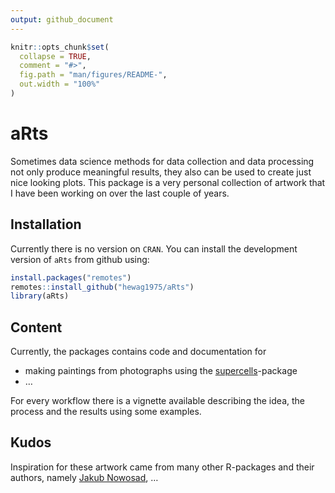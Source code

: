 ```yaml
---
output: github_document
---
```


<!-- README.md is generated from README.Rmd. Please edit that file -->

```r
knitr::opts_chunk$set(
  collapse = TRUE,
  comment = "#>",
  fig.path = "man/figures/README-",
  out.width = "100%"
)
```

# aRts

<!-- badges: start -->
<!-- badges: end -->

Sometimes data science methods for data collection and data processing not only 
produce meaningful results, they also can be used to create just nice looking 
plots. This package is a very personal collection of artwork that I have been 
working on over the last couple of years. 

## Installation

Currently there is no version on `CRAN`. You can install the development version 
of `aRts` from github using:

```r
install.packages("remotes")
remotes::install_github("hewag1975/aRts")
library(aRts)
```


## Content

Currently, the packages contains code and documentation for 

* making paintings from photographs using the [supercells](https://github.com/Nowosad/supercells/)-package
* ...

For every workflow there is a vignette available describing the idea, the process and the results using some examples.


## Kudos

Inspiration for these artwork came from many other R-packages and their authors, namely [Jakub Nowosad](https://github.com/Nowosad), ...
